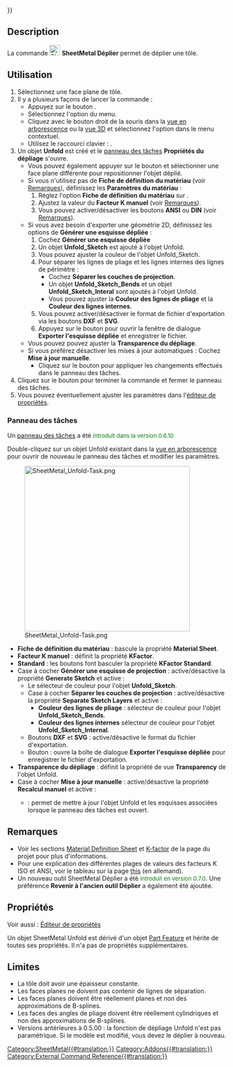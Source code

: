 {{UnfinishedDocu{{#translation:}}}}
<languages/>

{{Docnav/fr
|[[SheetMetal_AddFoldWall/fr|Plier une tôle]]
|[[SheetMetal_UnattendedUnfold/fr|Déplier sans assistance]]
|[[SheetMetal_Workbench/fr|Atelier SheetMetal]]
|IconL=SheetMetal_AddFoldWall.svg
|IconR=SheetMetal_UnattendedUnfold.svg
|IconC=Sheetmetal_workbench_icon.svg
}}

{{GuiCommand/fr
|Name=SheetMetal Unfold
|Name/fr=SheetMetal Déplier
|MenuLocation=SheetMetal → Déplier
|Workbenches=[[SheetMetal_Workbench/fr|SheetMetal]]
|Shortcut={{KEY|U}}
|SeeAlso=[[SheetMetal_UnattendedUnfold/fr|SheetMetal Déplier sans assistance]]
}}

==Description==

La commande [[Image:SheetMetal_Unfold.svg|24px]] '''SheetMetal Déplier''' permet de déplier une tôle.

<span id="Usage"></span>
==Utilisation== 

# Sélectionnez une face plane de tôle.
# Il y a plusieurs façons de lancer la commande :
#* Appuyez sur le bouton {{Button|[[Image: SheetMetal_Unfold.svg |16px]] [[SheetMetal_Unfold/fr|Déplier]]}}.
#* Sélectionnez l'option {{MenuCommand|SheetMetal → [[Image:SheetMetal_Unfold.svg|16px]] [[SheetMetal_Unfold/fr|Déplier]]}} du menu.
#* Cliquez avec le bouton droit de la souris dans la [[Tree_view/fr|vue en arborescence]] ou la [[3D_view/fr|vue 3D]] et sélectionnez l'option {{MenuCommand|SheetMetal → [[Image:SheetMetal_Unfold.svg|16px]] [[SheetMetal_Unfold/fr|Déplier]]}} dans le menu contextuel.
#* Utilisez le raccourci clavier : {{KEY|U}}.
# Un objet '''Unfold''' est créé et le [[Task_panel/fr|panneau des tâches]] '''Propriétés du dépliage''' s'ouvre.
#* Vous pouvez également appuyer sur le bouton {{Button|Face}} et sélectionner une face plane différente pour repositionner l'objet déplié.
#* Si vous n'utilisez pas de '''Fiche de définition du matériau''' (voir [[#Remarques|Remarques]]), définissez les '''Paramètres du matériau''' :
#*# Réglez l'option '''Fiche de définition du matériau''' sur {{Value|Facteur K manuel}}.
#*# Ajustez la valeur du '''Facteur K manuel''' (voir [[#Remarques|Remarques]]).
#*# Vous pouvez activer/désactiver les boutons '''ANSI''' ou '''DIN''' (voir [[#Remarques|Remarques]]).
#* Si vous avez besoin d'exporter une géométrie 2D, définissez les options de '''Générer une esquisse dépliée''' :
#*# Cochez '''Générer une esquisse dépliée'''
#*#Un objet '''Unfold_Sketch''' est ajouté à l'objet Unfold.
#*# Vous pouvez ajuster la couleur de l'objet Unfold_Sketch.
#*# Pour séparer les lignes de pliage et les lignes internes des lignes de périmètre :
#*#* Cochez '''Séparer les couches de projection'''.
#*#* Un objet '''Unfold_Sketch_Bends''' et un objet '''Unfold_Sketch_Interal''' sont ajoutés à l'objet Unfold.
#*#* Vous pouvez ajuster la '''Couleur des lignes de pliage''' et la '''Couleur des lignes internes'''.
#*# Vous pouvez activer/désactiver le format de fichier d'exportation via les boutons '''DXF''' et '''SVG'''.
#*# Appuyez sur le bouton {{Button|Exporter}} pour ouvrir la fenêtre de dialogue '''Exporter l'esquisse dépliée''' et enregistrer le fichier.
#* Vous pouvez pouvez ajuster la '''Transparence du dépliage'''.
#* Si vous préférez désactiver les mises à jour automatiques : Cochez '''Mise à jour manuelle'''.
#** Cliquez sur le bouton {{Button|Mise à jour}} pour appliquer les changements effectués dans le panneau des tâches.
# Cliquez sur le bouton {{Button|OK}} pour terminer la commande et fermer le panneau des tâches.
# Vous pouvez éventuellement ajuster les paramètres dans l'[[Property_editor/fr|éditeur de propriétés]].

<span id="Task_panel"></span>
=== Panneau des tâches ===

Un [[Task_panel/fr|panneau des tâches]] a été <span style="font-size:small;color:green;">introduit dans la version 0.6.10</span>

Double-cliquez sur un objet Unfold existant dans la [[Tree_view/fr|vue en arborescence]] pour ouvrir de nouveau le panneau des tâches et modifier les paramètres.

[[Image:SheetMetal_Unfold-Task.png|380px]]

* '''Fiche de définition du matériau''' : bascule la propriété '''Material Sheet'''.
* '''Facteur K manuel''' : définit la propriété '''KFactor'''.
* '''Standard''' : les boutons font basculer la propriété '''KFactor Standard'''.
* Case à cocher '''Générer une esquisse de projection''' : active/désactive la propriété '''Generate Sketch''' et active :
** Le sélecteur de couleur pour l'objet '''Unfold_Sketch'''.
** Case à cocher '''Séparer les couches de projection''' : active/désactive la propriété '''Separate Sketch Layers''' et active :
*** '''Couleur des lignes de pliage''' : sélecteur de couleur pour l'objet '''Unfold_Sketch_Bends'''.
*** '''Couleur des lignes internes''' sélecteur de couleur pour l'objet '''Unfold_Sketch_Internal'''.
** Boutons '''DXF''' et '''SVG''' : active/désactive le format du fichier d'exportation.
** Bouton {{Button|Exporter}} : ouvre la boîte de dialogue '''Exporter l'esquisse dépliée''' pour enregistrer le fichier d'exportation.
* '''Transparence du dépliage''' : définit la propriété de vue '''Transparency''' de l'objet Unfold.
* Case à cocher '''Mise à jour manuelle''' : active/désactive la propriété '''Recalcul manuel''' et active :
** {{Button|Mise à jour}} : permet de mettre à jour l'objet Unfold et les esquisses associées lorsque le panneau des tâches est ouvert.

<span id="Notes"></span>
==Remarques==

* Voir les sections [https://github.com/shaise/FreeCAD_SheetMetal#material-definition-sheet Material Definition Sheet] et [https://github.com/shaise/FreeCAD_SheetMetal#physical-material-definitions K-factor] de la page du projet pour plus d'informations.  
* Pour une explication des différentes plages de valeurs des facteurs K ISO et ANSI, voir le tableau sur la page [https://de.wikipedia.org/wiki/Biegeverkürzung#Korrektur_durch_den_sog._k-Faktor this] (en allemand).
* Un nouveau outil SheetMetal Déplier a été <span style="font-size:small;color:green;">introduit en version 0.7.0</span>. Une préférence '''Revenir à l'ancien outil Déplier''' a également été ajoutée.

<span id="Properties"></span>
==Propriétés== 

Voir aussi : [[Property_editor/fr|Éditeur de propriétés]]

Un objet SheetMetal Unfold est dérivé d'un objet [[Part_Feature/fr|Part Feature]] et hérite de toutes ses propriétés. Il n'a pas de propriétés supplémentaires.

<span id="Limitations"></span>
==Limites== 

* La tôle doit avoir une épaisseur constante.
* Les faces planes ne doivent pas contenir de lignes de séparation.
* Les faces planes doivent être réellement planes et non des approximations de B-splines.
* Les faces des angles de pliage doivent être réellement cylindriques et non des approximations de B-splines.
* Versions antérieures à 0.5.00 : la fonction de dépliage Unfold n'est pas paramétrique. Si le modèle est modifié, vous devez le déplier à nouveau. 


{{Docnav/fr
|[[SheetMetal_AddFoldWall/fr|Plier une tôle]]
|[[SheetMetal_UnattendedUnfold/fr|Déplier sans assistance]]
|[[SheetMetal_Workbench/fr|Atelier SheetMetal]]
|IconL=SheetMetal_AddFoldWall.svg
|IconR=SheetMetal_UnattendedUnfold.svg
|IconC=Sheetmetal_workbench_icon.svg
}}

[[Category:SheetMetal{{#translation:}}]]
[[Category:Addons{{#translation:}}]]
[[Category:External Command Reference{{#translation:}}]]
